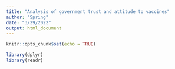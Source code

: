 ```yaml
---
title: "Analysis of government trust and attitude to vaccines"
author: "Spring"
date: "3/29/2022"
output: html_document
---
```


```r
knitr::opts_chunk$set(echo = TRUE)

library(dplyr)
library(readr)


```



